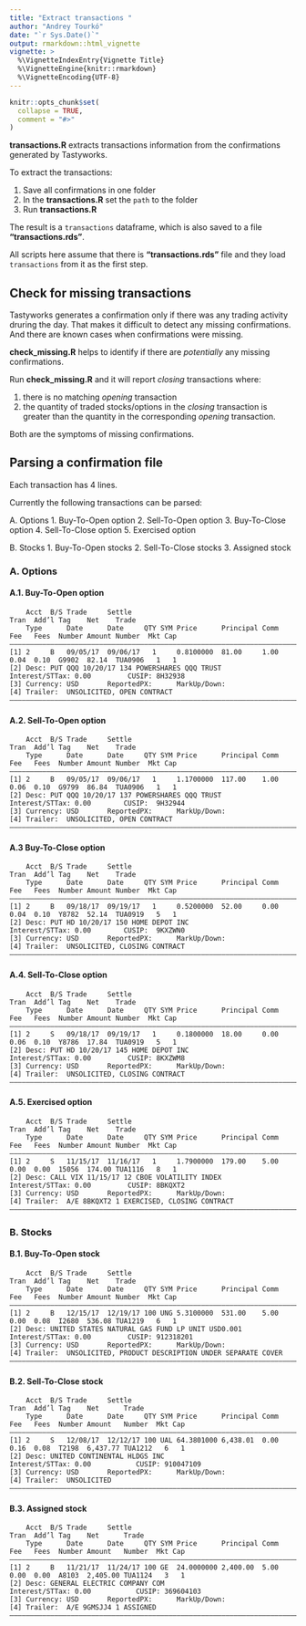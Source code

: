 ```yaml
---
title: "Extract transactions "
author: "Andrey Tourkó"
date: "`r Sys.Date()`"
output: rmarkdown::html_vignette
vignette: >
  %\VignetteIndexEntry{Vignette Title}
  %\VignetteEngine{knitr::rmarkdown}
  %\VignetteEncoding{UTF-8}
---
```


```r
knitr::opts_chunk$set(
  collapse = TRUE,
  comment = "#>"
)
```

**transactions.R** extracts transactions information from the confirmations generated by Tastyworks.

To extract the transactions:

  1. Save all confirmations in one folder
  2. In the **transactions.R** set the `path` to the folder
  3. Run **transactions.R**

The result is a `transactions` dataframe, which is also saved to a file **"transactions.rds"**.

All scripts here assume that there is **"transactions.rds"** file
and they load `transactions` from it as the first step.

## Check for missing transactions

Tastyworks generates a confirmation only if there was any trading activity druring the day.
That makes it difficult to detect any missing confirmations. And there are known cases when
confirmations were missing.

**check_missing.R** helps to identify if there are _potentially_ any missing confirmations.

Run **check_missing.R** and it will report _closing_ transactions where:

  1. there is no matching _opening_ transaction
  2. the quantity of traded stocks/options in the _closing_ transaction is greater than
     the quantity in the corresponding _opening_ transaction.

Both are the symptoms of missing confirmations.

## Parsing a confirmation file

Each transaction has 4 lines.

Currently the following transactions can be parsed:

A. Options
  1. Buy-To-Open option
  2. Sell-To-Open option
  3. Buy-To-Close option
  4. Sell-To-Close option
  5. Exercised option
  
B. Stocks
  1. Buy-To-Open stocks
  2. Sell-To-Close stocks
  3. Assigned stock

### A. Options

#### A.1. Buy-To-Open option
```
    Acct  B/S Trade     Settle                                      Tran  Add’l Tag    Net    Trade
    Type      Date      Date     QTY SYM Price      Principal Comm  Fee   Fees  Number Amount Number  Mkt Cap
—————————————————————————————————————————————————————————————————————————————————————————————————————————————
[1] 2     B   09/05/17  09/06/17   1     0.8100000  81.00     1.00  0.04  0.10  G9902  82.14  TUA0906   1   1
[2] Desc: PUT QQQ 10/20/17 134 POWERSHARES QQQ TRUST      Interest/STTax: 0.00         CUSIP: 8H32938
[3] Currency: USD       ReportedPX:      MarkUp/Down:
[4] Trailer:  UNSOLICITED, OPEN CONTRACT
—————————————————————————————————————————————————————————————————————————————————————————————————————————————
```

#### A.2. Sell-To-Open option
```
    Acct  B/S Trade     Settle                                      Tran  Add’l Tag    Net    Trade
    Type      Date      Date     QTY SYM Price      Principal Comm  Fee   Fees  Number Amount Number  Mkt Cap
—————————————————————————————————————————————————————————————————————————————————————————————————————————————
[1] 2     B   09/05/17  09/06/17   1     1.1700000  117.00    1.00  0.06  0.10  G9799  86.84  TUA0906   1   1
[2] Desc: PUT QQQ 10/20/17 137 POWERSHARES QQQ TRUST      Interest/STTax: 0.00        CUSIP:  9H32944
[3] Currency: USD       ReportedPX:      MarkUp/Down:
[4] Trailer:  UNSOLICITED, OPEN CONTRACT
—————————————————————————————————————————————————————————————————————————————————————————————————————————————
```

#### A.3 Buy-To-Close option
```
    Acct  B/S Trade     Settle                                      Tran  Add’l Tag    Net    Trade
    Type      Date      Date     QTY SYM Price      Principal Comm  Fee   Fees  Number Amount Number  Mkt Cap
—————————————————————————————————————————————————————————————————————————————————————————————————————————————
[1] 2     B   09/18/17  09/19/17   1     0.5200000  52.00     0.00  0.04  0.10  Y8782  52.14  TUA0919   5   1
[2] Desc: PUT HD 10/20/17 150 HOME DEPOT INC              Interest/STTax: 0.00        CUSIP:  9KXZWN0
[3] Currency: USD       ReportedPX:      MarkUp/Down:
[4] Trailer:  UNSOLICITED, CLOSING CONTRACT
—————————————————————————————————————————————————————————————————————————————————————————————————————————————
```

#### A.4. Sell-To-Close option
```
    Acct  B/S Trade     Settle                                      Tran  Add’l Tag    Net    Trade
    Type      Date      Date     QTY SYM Price      Principal Comm  Fee   Fees  Number Amount Number  Mkt Cap
—————————————————————————————————————————————————————————————————————————————————————————————————————————————
[1] 2     S   09/18/17  09/19/17   1     0.1800000  18.00     0.00  0.06  0.10  Y8786  17.84  TUA0919   5   1
[2] Desc: PUT HD 10/20/17 145 HOME DEPOT INC              Interest/STTax: 0.00         CUSIP: 8KXZWM8
[3] Currency: USD       ReportedPX:      MarkUp/Down:
[4] Trailer:  UNSOLICITED, CLOSING CONTRACT
—————————————————————————————————————————————————————————————————————————————————————————————————————————————
```

#### A.5. Exercised option
```
    Acct  B/S Trade     Settle                                      Tran  Add’l Tag    Net    Trade
    Type      Date      Date     QTY SYM Price      Principal Comm  Fee   Fees  Number Amount Number  Mkt Cap
—————————————————————————————————————————————————————————————————————————————————————————————————————————————
[1] 2     S   11/15/17  11/16/17   1     1.7900000  179.00    5.00  0.00  0.00  15056  174.00 TUA1116   8   1
[2] Desc: CALL VIX 11/15/17 12 CBOE VOLATILITY INDEX      Interest/STTax: 0.00         CUSIP: 8BKQXT2
[3] Currency: USD       ReportedPX:      MarkUp/Down:
[4] Trailer:  A/E 8BKQXT2 1 EXERCISED, CLOSING CONTRACT
—————————————————————————————————————————————————————————————————————————————————————————————————————————————
```

### B. Stocks

#### B.1. Buy-To-Open stock
```
    Acct  B/S Trade     Settle                                      Tran  Add’l Tag    Net    Trade
    Type      Date      Date     QTY SYM Price      Principal Comm  Fee   Fees  Number Amount Number  Mkt Cap
—————————————————————————————————————————————————————————————————————————————————————————————————————————————
[1] 2     B   12/15/17  12/19/17 100 UNG 5.3100000  531.00    5.00  0.00  0.08  I2680  536.08 TUA1219   6   1
[2] Desc: UNITED STATES NATURAL GAS FUND LP UNIT USD0.001 Interest/STTax: 0.00         CUSIP: 912318201
[3] Currency: USD       ReportedPX:      MarkUp/Down:                                          
[4] Trailer:  UNSOLICITED, PRODUCT DESCRIPTION UNDER SEPARATE COVER
—————————————————————————————————————————————————————————————————————————————————————————————————————————————
```

#### B.2. Sell-To-Close stock
```
    Acct  B/S Trade     Settle                                      Tran  Add’l Tag    Net      Trade
    Type      Date      Date     QTY SYM Price      Principal Comm  Fee   Fees  Number Amount   Number  Mkt Cap
———————————————————————————————————————————————————————————————————————————————————————————————————————————————
[1] 2     S   12/08/17  12/12/17 100 UAL 64.3801000 6,438.01  0.00  0.16  0.08  T2198  6,437.77 TUA1212   6   1
[2] Desc: UNITED CONTINENTAL HLDGS INC                    Interest/STTax: 0.00           CUSIP: 910047109
[3] Currency: USD       ReportedPX:      MarkUp/Down:
[4] Trailer:  UNSOLICITED
———————————————————————————————————————————————————————————————————————————————————————————————————————————————
```

#### B.3. Assigned stock
```
    Acct  B/S Trade     Settle                                      Tran  Add’l Tag    Net      Trade
    Type      Date      Date     QTY SYM Price      Principal Comm  Fee   Fees  Number Amount   Number  Mkt Cap
———————————————————————————————————————————————————————————————————————————————————————————————————————————————
[1] 2     B   11/21/17  11/24/17 100 GE  24.0000000 2,400.00  5.00  0.00  0.00  A8103  2,405.00 TUA1124   3   1
[2] Desc: GENERAL ELECTRIC COMPANY COM                    Interest/STTax: 0.00           CUSIP: 369604103
[3] Currency: USD       ReportedPX:      MarkUp/Down:
[4] Trailer:  A/E 9GMSJJ4 1 ASSIGNED
———————————————————————————————————————————————————————————————————————————————————————————————————————————————
```
